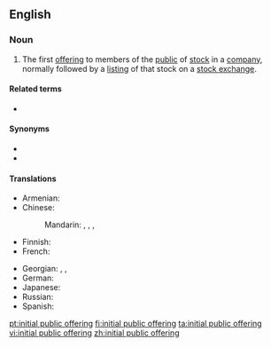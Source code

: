 ==English==
{{wikipedia}}

===Noun===
{{en-noun}}

# {{lb|en|business}} The first [[offering]] to members of the [[public]] of [[stock]] in a [[company]], normally followed by a [[listing]] of that stock on a [[stock exchange]].

====Related terms====
* {{l|en|IPO}}

====Synonyms====
* {{l|en|float}}
* {{l|en|go public}}

====Translations====
{{trans-top|first offering to members of the public of stock in a company}}
* Armenian: {{t|hy|առաջնային հրապարակային տեղաբաշխում|sc=Armn}}
* Chinese:
*: Mandarin: {{t|cmn|首次公開募股|sc=Hani}}, {{t|cmn|首次公开募股|tr=shǒucì gōngkāi mùgǔ|sc=Hani}}, {{t|cmn|首次公開發行}}, {{t|cmn|首次公开发行|tr=shǒucì gōngkāi fāxíng}}
* Finnish: {{t+|fi|listautumisanti}}
* French: {{t|fr|introduction en bourse|f}}
{{trans-mid}}
* Georgian: {{t|ka|აქციების პირველადი საჯარო შეთავაზება}}, {{t|ka|საწყისი ღია წინადადება}}, {{t|ka|აქციების პირველი საჯარო გაყიდვა}}
* German: {{t+|de|Börsengang}}
* Japanese: {{t|ja|新規株式公開|tr=shinki kabushiki kōkai|sc=Jpan}}
* Russian: {{t|ru|перви́чное публи́чное предложе́ние|n}}
* Spanish: {{t|es|oferta pública de venta|f}}
{{trans-bottom}}

[[pt:initial public offering]]
[[fi:initial public offering]]
[[ta:initial public offering]]
[[vi:initial public offering]]
[[zh:initial public offering]]